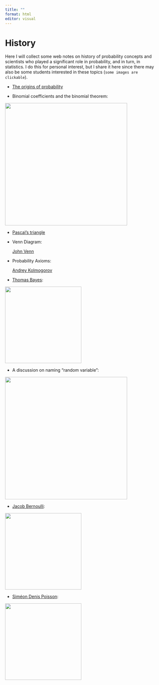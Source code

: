 ```yaml
---
title: ""
format: html
editor: visual
---
```


# History

Here I will collect some web notes on history of probability concepts and scientists who played a significant role in probability, and in turn, in statistics. I do this for personal interest, but I share it here since there may also be some students interested in these topics (`some images are clickable`).

-   [The origins of probability](https://timesofmalta.com/articles/the-origins-of-probability.684474)

-   Binomial coefficients and the binomial theorem:

[![](images/cardano.png){fig-align="center" width="400"}](https://twitter.com/HOS_ASA)

-   [Pascal's triangle](https://en.wikipedia.org/wiki/Pascal%27s_triangle)

-   Venn Diagram:

    [John Venn](https://en.wikipedia.org/wiki/John_Venn)

-   Probability Axioms:

    [Andrey Kolmogorov](https://en.wikipedia.org/wiki/Andrey_Kolmogorov)

-   [Thomas Bayes](https://tr.wikipedia.org/wiki/Thomas_Bayes):

[![](images/bayes.png){fig-align="center" width="250"}](https://tr.wikipedia.org/wiki/Thomas_Bayes)

-   A discussion on naming "random variable":

[![](images/randomvariable.png){fig-align="center" width="400"}](https://twitter.com/HOS_ASA/status/1590478240397021184)

- [Jacob Bernoulli](https://en.wikipedia.org/wiki/Jacob_Bernoulli):

[![](images/bernoulli.png){fig-align="center" width="250"}](https://en.wikipedia.org/wiki/Jacob_Bernoulli)

- [Siméon Denis Poisson](https://en.wikipedia.org/wiki/Sim%C3%A9on_Denis_Poisson):

[![](images/poisson.png){fig-align="center" width="250"}](https://en.wikipedia.org/wiki/Sim%C3%A9on_Denis_Poisson)
